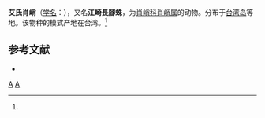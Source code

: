 {{Speciesbox
| taxon = Tetragnatha esakii
| binomial_authority = (Okuma, 1988)<ref name='id13419'>{{cite web| url =http://www.bioinfo.cn/db05/BjdwSpecies.php?action=view&id=13419| title =艾氏肖峭| work =《中国动物物种编目数据库》| publisher =中国科学院微生物研究所| author =中国科学院动物研究所| accessdate =2009-04-28| deadurl =yes| archiveurl =https://web.archive.org/web/20160305022457/http://www.bioinfo.cn/db05/BjdwSpecies.php?action=view&id=13419| archivedate =2016-03-05}}</ref>
}}

'''艾氏肖峭'''（[[学名|学名]]：{{lang|la|''Tetragnatha esakii''}}），又名'''江崎長腳蛛'''，为[[肖峭科|肖峭科]][[肖峭属|肖峭属]]的动物。分布于[[台湾岛|台湾岛]]等地。该物种的模式产地在台湾。<ref name='id13419'/>

== 参考文献 ==
{{reflist}}
* {{TaiBNET| zh=江崎長腳蛛 | id=312624 | binomial=Tetragnatha esakii | authority=Okuma, 1988 | var= | accessdate=2013-01-24}}

{{taxonbar}}
[[Category:_1988年描述的动物|A]]
[[Category:肖峭属|A]]